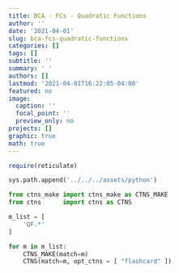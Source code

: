 ```yaml
---
title: BCA - FCs - Quadratic Functions
author: ''
date: '2021-04-01'
slug: bca-fcs-quadratic-functions
categories: []
tags: []
subtitle: ''
summary: ' '
authors: []
lastmod: '2021-04-01T16:22:05-04:00'
featured: no
image:
  caption: ''
  focal_point: ''
  preview_only: no
projects: []
graphic: true
math: true
---
```

```r
require(reticulate)
```

```python
sys.path.append('../../../assets/python')

from ctns_make import ctns_make as CTNS_MAKE
from ctns      import ctns as CTNS
```

```python
m_list = [
    'QF.*'
]

for m in m_list:
    CTNS_MAKE(match=m)
    CTNS(match=m, opt_ctns = [ "flashcard" ])
```
